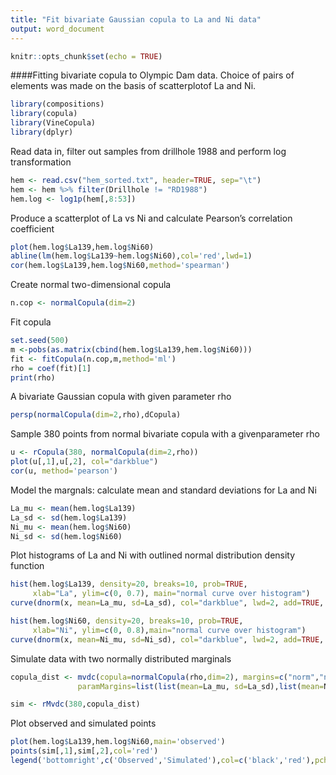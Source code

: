 ```yaml
---
title: "Fit bivariate Gaussian copula to La and Ni data"
output: word_document
---
```


```r
knitr::opts_chunk$set(echo = TRUE)
```
####Fitting bivariate copula to Olympic Dam data. Choice of pairs of elements was made on the basis of scatterplotof La and Ni.
```r
library(compositions)
library(copula)
library(VineCopula)
library(dplyr)
```

Read data in, filter out samples from drillhole 1988 and perform log transformation

```r
hem <- read.csv("hem_sorted.txt", header=TRUE, sep="\t")
hem <- hem %>% filter(Drillhole != "RD1988")
hem.log <- log1p(hem[,8:53])
```

Produce a scatterplot of La vs Ni and calculate Pearson's correlation coefficient
```r
plot(hem.log$La139,hem.log$Ni60)
abline(lm(hem.log$La139~hem.log$Ni60),col='red',lwd=1)
cor(hem.log$La139,hem.log$Ni60,method='spearman')
```


Create normal two-dimensional copula
```r
n.cop <- normalCopula(dim=2)
```

Fit copula
```r
set.seed(500)
m <-pobs(as.matrix(cbind(hem.log$La139,hem.log$Ni60)))
fit <- fitCopula(n.cop,m,method='ml')
rho = coef(fit)[1]
print(rho)
```

A bivariate Gaussian copula with given parameter rho
```r
persp(normalCopula(dim=2,rho),dCopula)
```

Sample 380 points from normal bivariate copula with a givenparameter rho
```r
u <- rCopula(380, normalCopula(dim=2,rho))
plot(u[,1],u[,2], col="darkblue")
cor(u, method='pearson')
```

Model the margnals: calculate mean and standard deviations for La and Ni
```r
La_mu <- mean(hem.log$La139)
La_sd <- sd(hem.log$La139)
Ni_mu <- mean(hem.log$Ni60)
Ni_sd <- sd(hem.log$Ni60)
```

Plot histograms of La and Ni with outlined normal distribution density function
```r
hist(hem.log$La139, density=20, breaks=10, prob=TRUE, 
     xlab="La", ylim=c(0, 0.7), main="normal curve over histogram")
curve(dnorm(x, mean=La_mu, sd=La_sd), col="darkblue", lwd=2, add=TRUE, yaxt="n")

hist(hem.log$Ni60, density=20, breaks=10, prob=TRUE, 
     xlab="Ni", ylim=c(0, 0.8),main="normal curve over histogram")
curve(dnorm(x, mean=Ni_mu, sd=Ni_sd), col="darkblue", lwd=2, add=TRUE, yaxt="n")

```

Simulate data with two normally distributed marginals
```r
copula_dist <- mvdc(copula=normalCopula(rho,dim=2), margins=c("norm","norm"),
               paramMargins=list(list(mean=La_mu, sd=La_sd),list(mean=Ni_mu, sd=Ni_mu)))

sim <- rMvdc(380,copula_dist)
```

Plot observed and simulated points
```r
plot(hem.log$La139,hem.log$Ni60,main='observed')
points(sim[,1],sim[,2],col='red')
legend('bottomright',c('Observed','Simulated'),col=c('black','red'),pch=21)
```